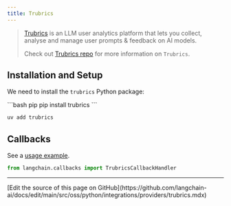 ```yaml
---
title: Trubrics
---
```


>[Trubrics](https://trubrics.com) is an LLM user analytics platform that lets you collect, analyse and manage user
prompts & feedback on AI models.
>
>Check out [Trubrics repo](https://github.com/trubrics/trubrics-sdk) for more information on `Trubrics`.

## Installation and Setup

We need to install the  `trubrics` Python package:

<CodeGroup>
```bash pip
pip install trubrics
```

```bash uv
uv add trubrics
```
</CodeGroup>


## Callbacks

See a [usage example](/oss/python/integrations/callbacks/trubrics).

```python
from langchain.callbacks import TrubricsCallbackHandler
```

---

<Callout icon="pen-to-square" iconType="regular">
  [Edit the source of this page on GitHub](https://github.com/langchain-ai/docs/edit/main/src/oss/python/integrations/providers/trubrics.mdx)
</Callout>
